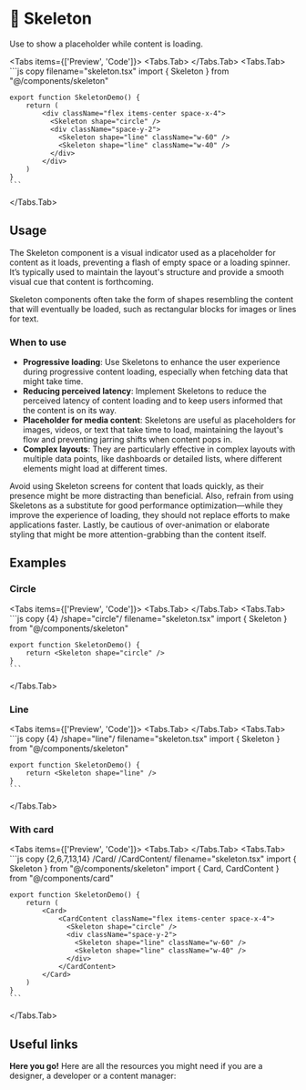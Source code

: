 
# 💠 Skeleton

Use to show a placeholder while content is loading.

<Tabs items={['Preview', 'Code']}>
  <Tabs.Tab>
    <SkeletonPreview />
  </Tabs.Tab>
  <Tabs.Tab>
    ```js copy filename="skeleton.tsx"
    import { Skeleton } from "@/components/skeleton"
 
    export function SkeletonDemo() {
        return (
            <div className="flex items-center space-x-4">
              <Skeleton shape="circle" />
              <div className="space-y-2">
                <Skeleton shape="line" className="w-60" />
                <Skeleton shape="line" className="w-40" />
              </div>
            </div>
        )
    }
    ```
  </Tabs.Tab>
</Tabs>

## Usage 

The Skeleton component is a visual indicator used as a placeholder for content as it loads, preventing a flash of empty space or a loading spinner. It’s typically used to maintain the layout's structure and provide a smooth visual cue that content is forthcoming. 

Skeleton components often take the form of shapes resembling the content that will eventually be loaded, such as rectangular blocks for images or lines for text.

### When to use
- **Progressive loading**: Use Skeletons to enhance the user experience during progressive content loading, especially when fetching data that might take time.
- **Reducing perceived latency**: Implement Skeletons to reduce the perceived latency of content loading and to keep users informed that the content is on its way.
- **Placeholder for media content**: Skeletons are useful as placeholders for images, videos, or text that take time to load, maintaining the layout's flow and preventing jarring shifts when content pops in.
- **Complex layouts**: They are particularly effective in complex layouts with multiple data points, like dashboards or detailed lists, where different elements might load at different times.

Avoid using Skeleton screens for content that loads quickly, as their presence might be more distracting than beneficial. Also, refrain from using Skeletons as a substitute for good performance optimization—while they improve the experience of loading, they should not replace efforts to make applications faster. Lastly, be cautious of over-animation or elaborate styling that might be more attention-grabbing than the content itself.

## Examples

### Circle

<Tabs items={['Preview', 'Code']}>
  <Tabs.Tab>
    <SkeletonCircle />
  </Tabs.Tab>
  <Tabs.Tab>
    ```js copy {4} /shape="circle"/ filename="skeleton.tsx"
    import { Skeleton } from "@/components/skeleton"
 
    export function SkeletonDemo() {
        return <Skeleton shape="circle" />
    }
    ```
  </Tabs.Tab>
</Tabs>

### Line

<Tabs items={['Preview', 'Code']}>
  <Tabs.Tab>
    <SkeletonLine />
  </Tabs.Tab>
  <Tabs.Tab>
    ```js copy {4} /shape="line"/ filename="skeleton.tsx"
    import { Skeleton } from "@/components/skeleton"
 
    export function SkeletonDemo() {
        return <Skeleton shape="line" />
    }
    ```
  </Tabs.Tab>
</Tabs>

### With card

<Tabs items={['Preview', 'Code']}>
  <Tabs.Tab>
    <SkeletonCard />
  </Tabs.Tab>
  <Tabs.Tab>
    ```js copy {2,6,7,13,14} /Card/ /CardContent/ filename="skeleton.tsx"
    import { Skeleton } from "@/components/skeleton"
    import { Card, CardContent } from "@/components/card"
 
    export function SkeletonDemo() {
        return (
            <Card>
                <CardContent className="flex items-center space-x-4">
                  <Skeleton shape="circle" />
                  <div className="space-y-2">
                    <Skeleton shape="line" className="w-60" />
                    <Skeleton shape="line" className="w-40" />
                  </div>
                </CardContent>
            </Card>
        )
    }
    ```
  </Tabs.Tab>
</Tabs>

## Useful links

**Here you go!** Here are all the resources you might need if you are a designer, a developer or a content manager:

<Cards className='mt-8'>
  <Card
    title="🤖 Storybook"
    href="https://main--653e613f4feb85c1b6467ba7.chromatic.com/?path=/docs/components-skeleton--documentation"
  />
  <Card
    title="🪄 Figma"
    href="https://www.figma.com/file/acdO58jx9zgGfkKu6htrx2/%F0%9F%94%B5-Fusillo-Design-System?type=design&node-id=540%3A8878&mode=design&t=7r34RfU06jHXNJDx-1"
  />
</Cards>  